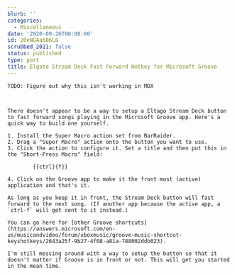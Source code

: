 ```yaml
---
blurb: ''
categories:
  - Miscellaneous
date: '2020-09-26T00:00:00'
id: 20eNGAa6B6L8
scrubbed_2021: false
status: published
type: post
title: Elgato Stream Deck Fast Forward Hotkey for Microsoft Groove
---
```


```
TODO: Figure out why this isn't working in MDX



There doesn't appear to be a way to setup a Eltago Stream Deck button to fast forward songs playing in the Microsoft Groove app. Here's a quick way to build one yourself. 

1. Install the Super Macro action set from BarRaider. 
2. Drag a "Super Macro" action onto the button you want to use. 
3. Click the action to configure it. Set a title and then put this in the "Short-Press Macro" field:

		{{ctrl}{f}}

4. Click on the Groove app to make it the front most (active) application and that's it.

As long as you keep it in front, the Stream Deck button will fast forward to the next song. (If another app because the active app, a `ctrl-f` will get sent to it instead.)

You can go here for [other Groove shortcuts](https://answers.microsoft.com/en-us/musicandvideo/forum/xboxmusic/groove-music-shortcut-keyshotkeys/2643a25f-9b27-4f08-a81a-788002ddb023).

I'm still messing around with a way to setup the button so that it doesn't matter if Groove is in front or not. This will get you started in the mean time.
```
